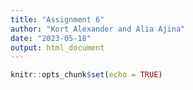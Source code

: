 ```yaml
---
title: "Assignment 6"
author: "Kort Alexander and Alia Ajina"
date: "2023-05-18"
output: html_document
---
```


```r
knitr::opts_chunk$set(echo = TRUE)
```

